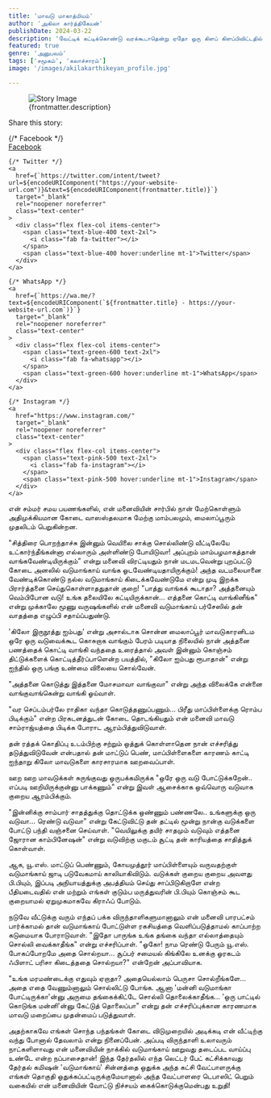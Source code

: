 ```yaml
---
title: 'மாவடு மாகாத்மியம்'
author: 'அகிலா கார்த்திகேயன்'
publishDate: 2024-03-22
description: 'வேட்டிக் கட்டிக்கொண்டு வரக்கூடாதென்று ஏதோ ஒரு கிளப் கிளப்பிவிட்டதில் அதைப் பற்றி பலவிதமான அபிப்பிராயங்கள் கிளம்பியிருப்பதைப் பற்றி...'
featured: true
genre: 'அனுபவம்'
tags: ['சமூகம்', 'கலாச்சாரம்']
image: '/images/akilakarthikeyan_profile.jpg'

---
```

<figure>
  <img src={frontmatter.image} alt="Story Image" class="w-full rounded-lg shadow-lg" />
  <figcaption class="text-gray-600 text-sm mt-2">{frontmatter.description}</figcaption>
</figure>
<div class="mt-6">
  <p class="text-lg font-bold">Share this story:</p>
  <div class="flex space-x-6 justify-start mt-4">
    {/* Facebook */}
    <a
      href={`https://www.facebook.com/sharer/sharer.php?u=${encodeURIComponent("https://your-website-url.com")}`}
      target="_blank"
      rel="noopener noreferrer"
      class="text-center"
    >
      <div class="flex flex-col items-center">
        <span class="text-blue-600 text-2xl">
          <i class="fab fa-facebook"></i>
        </span>
        <span class="text-blue-600 hover:underline mt-1">Facebook</span>
      </div>
    </a>

    {/* Twitter */}
    <a
      href={`https://twitter.com/intent/tweet?url=${encodeURIComponent("https://your-website-url.com")}&text=${encodeURIComponent(frontmatter.title)}`}
      target="_blank"
      rel="noopener noreferrer"
      class="text-center"
    >
      <div class="flex flex-col items-center">
        <span class="text-blue-400 text-2xl">
          <i class="fab fa-twitter"></i>
        </span>
        <span class="text-blue-400 hover:underline mt-1">Twitter</span>
      </div>
    </a>

    {/* WhatsApp */}
    <a
      href={`https://wa.me/?text=${encodeURIComponent(`${frontmatter.title} - https://your-website-url.com`)}`}
      target="_blank"
      rel="noopener noreferrer"
      class="text-center"
    >
      <div class="flex flex-col items-center">
        <span class="text-green-600 text-2xl">
          <i class="fab fa-whatsapp"></i>
        </span>
        <span class="text-green-600 hover:underline mt-1">WhatsApp</span>
      </div>
    </a>

    {/* Instagram */}
    <a
      href="https://www.instagram.com/"
      target="_blank"
      rel="noopener noreferrer"
      class="text-center"
    >
      <div class="flex flex-col items-center">
        <span class="text-pink-500 text-2xl">
          <i class="fab fa-instagram"></i>
        </span>
        <span class="text-pink-500 hover:underline mt-1">Instagram</span>
      </div>
    </a>
  </div>
</div>
என் சம்மர் சமய பயணங்களில், என் மனைவியின் சார்பில் நான் மேற்கொள்ளும் அதிமுக்கியமான கோடை வாஸஸ்தலமாக மேற்கு மாம்பலமும், மைலாப்பூரும் முதலிடம் பெறுகின்றன.

"சித்திரை பொறந்தாச்சு இன்னும் வெயிலை சாக்கு சொல்லிண்டு வீட்டிலேயே உட்கார்ந்தீங்கன்னா எல்லாரும் அள்ளிண்டு போயிடுவா! அப்புறம் மாம்பழமாகத்தான் வாங்கவேண்டியிருக்கும்" என்று மனைவி விரட்டியதும் நான் மடமடவென்று புறப்பட்டு கோடை அனலில் வடுமாங்காய் வாங்க ஓடவேண்டியதாயிருக்கும்!
அந்த வடமலையானை வேண்டிக்கொண்டு நல்ல வடுமாங்காய் கிடைக்கவேண்டுமே என்று முடி இறக்க பிரார்த்தனை செய்துகொள்ளாததுதான் குறை! "பாத்து வாங்கக் கூடாதா? அத்தனையும் வெம்பிபோன வடு! உங்க தலையிலே கட்டியிருக்கான்... எத்தனை கொட்டி வாங்கினீங்க" என்று முக்காலே மூணு வருஷங்களில் என் மனைவி வடுமாங்காய் பர்சேஸில் தன் வாதத்தை எழுப்பி சதாய்ப்பதுண்டு.

'கிலோ இருநூத்து ஐம்பது' என்று அசால்டாக சொன்ன மைலாப்பூர் மாவடுகாரனிடம ஒரே ஒரு வடுவைக்கூட கொசுறாக வாங்கும் பேரம் படியாத நிலையில் நான் அத்தனை பணத்தைக் கொட்டி வாங்கி வந்ததை உரைத்தால் அவள் இன்னும் கொஞ்சம் திட்டுக்களைக் கொட்டித்தீர்ப்பாளென்ற பயத்தில், "கிலோ ஐம்பது ரூபாதான்" என்று ஐந்தில் ஒரு பங்கு உண்மை விலையை சொல்வேன்.

"அத்தனை கொடுத்து இத்தனை மோசமாவா வாங்குவா" என்று அந்த விலைக்கே என்னை வாங்குவாங்கென்று வாங்கி ஓய்வாள்.

"வர செப்டம்பர்லே ராதிகா வந்தா கொடுத்தணுப்பணும்... பிரீது மாப்பிள்ளைக்கு ரொம்ப பிடிக்கும்" என்ற பிரகடனத்துடன் கோடை தொடங்கியதும் என் மனைவி மாவடு சாம்ராஜ்யத்தை பிடிக்க போராட ஆரம்பித்துவிடுவாள்.

தன் ரத்தக் கொதிப்பு உடம்பிற்கு சற்றும் ஒத்துக் கொள்ளாதென நான் எச்சரித்து தடுத்துவிடுவேன் என்பதால் தன் மாட்டுப் பெண், மாப்பிள்ளைகளை காரணம் காட்டி ஐந்தாறு கிலோ மாவடுகளை காரசாரமாக ஊறவைப்பாள்.

ஊற ஊற மாவடுக்கள் சுருங்குவது ஒருபக்கமிருக்க "ஒரே ஒரு வடு போட்டுக்கறேன்.. எப்படி ஊறியிருக்குன்னு பாக்கணும்" என்று இவள் ஆசைக்காக ஒவ்வொரு வடுவாக குறைய ஆரம்பிக்கும்.

"இன்னிக்கு சாம்பார் சாதத்துக்கு தொட்டுக்க ஒண்ணும் பண்ணலே.. உங்களுக்கு ஒரு வடுவா... ரெண்டு வடுவா" என்று கேட்டுவிட்டு தன் தட்டில் மூன்று நான்கு வடுக்களை போட்டு பந்தி வஞ்சனை செய்வாள்.
"வெயிலுக்கு தயிர் சாதமும் வடுவும் எத்தனை ஜோரான காம்பினேஷன்" என்று வடுவிற்கு மகுடம் சூட்டி தன் காரியத்தை சாதித்துக் கொள்வாள்.

ஆக, யூ.எஸ். மாட்டுப் பெண்ணும், கோயமுத்தூர் மாப்பிள்ளையும் வருவதற்குள் வடுமாங்காய் ஜாடி படுவேகமாய் காலியாகிவிடும். வடுக்கள் குறைய குறைய அவளது பி.பியும், இப்படி அநியாயத்துக்கு அபத்தியம் செய்து சாப்பிடுகிறாளே என்ற பீதியடைவதில் என் மற்றும் எங்கள் குடும்ப மருத்துவரின் பி.பியும் கொஞ்சம் கூட குறையாமல் ஏறுமுகமாகவே கிராஃப் போடும்.

நடுவே வீட்டுக்கு வரும் எந்தப் பக்க விருந்தாளிகளுமானாலும் என் மனைவி பாரபட்சம் பார்க்காமல் தான் வடுமாங்காய் போட்டுள்ள ரகசியத்தை வெளிப்படுத்தாமல் காப்பாற்ற கடுமையாக போராடுவாள்.
"இதோ பாருங்க உங்க தங்கை வந்தா எல்லாத்தையும் சொல்லி வைக்காதீங்க" என்று எச்சரிப்பாள்.
"ஓகோ! நாம ரெண்டு பேரும் யூ.எஸ். போகப்போறமே அதை சொல்றயா... சூப்பர் சமையல் கிங்கிலே உனக்கு ஓரகடம் ஃபிளாட் பரிசா கிடைத்ததை சொல்றயா?" என்றேன் அப்பாவியாக.

"உங்க மரமண்டைக்கு எதுவும் ஏறாதா? அதையெல்லாம் பெருசா சொல்றீங்களே... அதை எதை வேணும்னாலும் சொல்லிட்டு போங்க. ஆனா 'மன்னி வடுமாங்கா போட்டிருக்கா'ன்னு அருமை தங்கைக்கிட்டே சொல்லி தொலைக்காதீங்க... 'ஒரு பாட்டில் கொடுங்க மன்னி'ன்னு கேட்டுத் தொலைப்பா" என்று தன் எச்சரிப்புக்கான காரணமாக மாவடு மறைப்பை முதன்மைப் படுத்துவாள்.

அதற்காகவே எங்கள் சொந்த பந்தங்கள் கோடை விடுமுறையில் அடிக்கடி என் வீட்டிற்கு வந்து போனால் தேவலாம் என்று நினைப்பேன். அப்படி விருந்தாளி உலாவரும் நாட்களிளாவது என் மனைவியின் நாக்கில் வடுமாங்காய் ஊறுவது தடைப்பட வாய்ப்பு உண்டே என்ற நப்பாசைதான்! இந்த தேர்தலில் எந்த லெட்டர் பேட் கட்சிக்காவது தேர்தல் கமிஷன் 'வடுமாங்காய்' சின்னத்தை ஒதுக்க அந்த கட்சி வேட்பாளருக்கு எங்கள் தொகுதி ஒதுக்கப்பட்டிருக்குமேயானால் அந்த வேட்பாளரை டெபாஸிட் பெறும் வகையில் என் மனைவியின் வோட்டு நிச்சயம் கைக்கொடுக்குமென்பது உறுதி!
